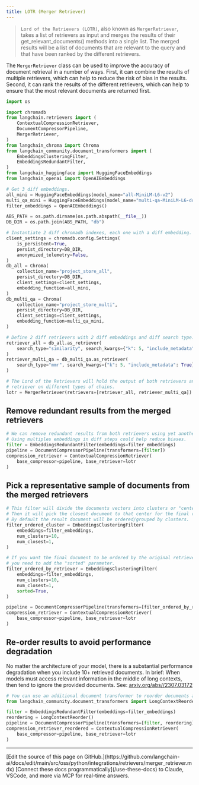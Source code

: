 ```yaml
---
title: LOTR (Merger Retriever)
---
```


>`Lord of the Retrievers (LOTR)`, also known as `MergerRetriever`, takes a list of retrievers as input and merges the results of their get_relevant_documents() methods into a single list. The merged results will be a list of documents that are relevant to the query and that have been ranked by the different retrievers.

The `MergerRetriever` class can be used to improve the accuracy of document retrieval in a number of ways. First, it can combine the results of multiple retrievers, which can help to reduce the risk of bias in the results. Second, it can rank the results of the different retrievers, which can help to ensure that the most relevant documents are returned first.

```python
import os

import chromadb
from langchain.retrievers import (
    ContextualCompressionRetriever,
    DocumentCompressorPipeline,
    MergerRetriever,
)
from langchain_chroma import Chroma
from langchain_community.document_transformers import (
    EmbeddingsClusteringFilter,
    EmbeddingsRedundantFilter,
)
from langchain_huggingface import HuggingFaceEmbeddings
from langchain_openai import OpenAIEmbeddings

# Get 3 diff embeddings.
all_mini = HuggingFaceEmbeddings(model_name="all-MiniLM-L6-v2")
multi_qa_mini = HuggingFaceEmbeddings(model_name="multi-qa-MiniLM-L6-dot-v1")
filter_embeddings = OpenAIEmbeddings()

ABS_PATH = os.path.dirname(os.path.abspath(__file__))
DB_DIR = os.path.join(ABS_PATH, "db")

# Instantiate 2 diff chromadb indexes, each one with a diff embedding.
client_settings = chromadb.config.Settings(
    is_persistent=True,
    persist_directory=DB_DIR,
    anonymized_telemetry=False,
)
db_all = Chroma(
    collection_name="project_store_all",
    persist_directory=DB_DIR,
    client_settings=client_settings,
    embedding_function=all_mini,
)
db_multi_qa = Chroma(
    collection_name="project_store_multi",
    persist_directory=DB_DIR,
    client_settings=client_settings,
    embedding_function=multi_qa_mini,
)

# Define 2 diff retrievers with 2 diff embeddings and diff search type.
retriever_all = db_all.as_retriever(
    search_type="similarity", search_kwargs={"k": 5, "include_metadata": True}
)
retriever_multi_qa = db_multi_qa.as_retriever(
    search_type="mmr", search_kwargs={"k": 5, "include_metadata": True}
)

# The Lord of the Retrievers will hold the output of both retrievers and can be used as any other
# retriever on different types of chains.
lotr = MergerRetriever(retrievers=[retriever_all, retriever_multi_qa])
```

## Remove redundant results from the merged retrievers

```python
# We can remove redundant results from both retrievers using yet another embedding.
# Using multiples embeddings in diff steps could help reduce biases.
filter = EmbeddingsRedundantFilter(embeddings=filter_embeddings)
pipeline = DocumentCompressorPipeline(transformers=[filter])
compression_retriever = ContextualCompressionRetriever(
    base_compressor=pipeline, base_retriever=lotr
)
```

## Pick a representative sample of documents from the merged retrievers

```python
# This filter will divide the documents vectors into clusters or "centers" of meaning.
# Then it will pick the closest document to that center for the final results.
# By default the result document will be ordered/grouped by clusters.
filter_ordered_cluster = EmbeddingsClusteringFilter(
    embeddings=filter_embeddings,
    num_clusters=10,
    num_closest=1,
)

# If you want the final document to be ordered by the original retriever scores
# you need to add the "sorted" parameter.
filter_ordered_by_retriever = EmbeddingsClusteringFilter(
    embeddings=filter_embeddings,
    num_clusters=10,
    num_closest=1,
    sorted=True,
)

pipeline = DocumentCompressorPipeline(transformers=[filter_ordered_by_retriever])
compression_retriever = ContextualCompressionRetriever(
    base_compressor=pipeline, base_retriever=lotr
)
```

## Re-order results to avoid performance degradation

No matter the architecture of your model, there is a substantial performance degradation when you include 10+ retrieved documents.
In brief: When models must access relevant information  in the middle of long contexts, then tend to ignore the provided documents.
See: [arxiv.org/abs//2307.03172](https://arxiv.org/abs//2307.03172)

```python
# You can use an additional document transformer to reorder documents after removing redundancy.
from langchain_community.document_transformers import LongContextReorder

filter = EmbeddingsRedundantFilter(embeddings=filter_embeddings)
reordering = LongContextReorder()
pipeline = DocumentCompressorPipeline(transformers=[filter, reordering])
compression_retriever_reordered = ContextualCompressionRetriever(
    base_compressor=pipeline, base_retriever=lotr
)
```

---

<Callout icon="pen-to-square" iconType="regular">
    [Edit the source of this page on GitHub.](https://github.com/langchain-ai/docs/edit/main/src/oss/python/integrations/retrievers/merger_retriever.mdx)
</Callout>
<Tip icon="terminal" iconType="regular">
    [Connect these docs programmatically](/use-these-docs) to Claude, VSCode, and more via MCP for    real-time answers.
</Tip>
